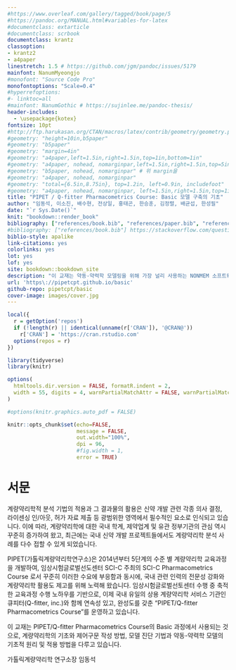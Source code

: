 ```yaml
--- 
#https://www.overleaf.com/gallery/tagged/book/page/5
#https://pandoc.org/MANUAL.html#variables-for-latex
#documentclass: extarticle
#documentclass: scrbook
documentclass: krantz
classoption:
- krantz2
- a4paper
linestretch: 1.5 # https://github.com/jgm/pandoc/issues/5179
mainfont: NanumMyeongjo
#monofont: "Source Code Pro"
monofontoptions: "Scale=0.4"
#hyperrefoptions:
#- linktoc=all
#mainfont: NanumGothic # https://sujinlee.me/pandoc-thesis/
header-includes:
  - \usepackage{kotex}
fontsize: 10pt
#http://ftp.harukasan.org/CTAN/macros/latex/contrib/geometry/geometry.pdf
#geometry: "height=10in,b5paper"
#geometry: "b5paper"
#geometry: "margin=4in"
#geometry: "a4paper,left=1.5in,right=1.5in,top=1in,bottom=1in"
#geometry: "a4paper, nohead, nomarginpar,left=1.5in,right=1.5in,top=5in,bottom=3in,foot=1in"
#geometry: "b5paper, nohead, nomarginpar" # 위 margin을 
#geometry: "a4paper, nohead, nomarginpar"
#geometry: "total={6.5in,8.75in}, top=1.2in, left=0.9in, includefoot"
#geometry: "a4paper, nohead, nomarginpar, left=1.5in,right=1.5in,top=1in,bottom=1in, includeheadfoot"
title: "PIPET / Q-fitter Pharmacometrics Course: Basic 모델 구축의 기초"
author: "임동석, 이소진, 배수현, 전상일, 홍태곤, 한승훈, 김정렬, 배균섭, 한성필"
date: "`r Sys.Date()`"
knit: "bookdown::render_book"
bibliography: ["references/book.bib", "references/paper.bib", "references/packages.bib"]
#bibliography: ["references/book.bib"] https://stackoverflow.com/questions/45028623/is-there-a-way-to-add-chapter-bibliographies-using-bookdown
biblio-style: apalike
link-citations: yes
colorlinks: yes
lot: yes
lof: yes
site: bookdown::bookdown_site
description: "이 교재는 약동-약력학 모델링을 위해 가장 널리 사용하는 NONMEM 소프트웨어를 활용하기 위에 알아야 하는 기본개념들과 그 사용법을 소개하기 위하여 만들어졌다."
url: 'https\://pipetcpt.github.io/basic'
github-repo: pipetcpt/basic
cover-image: images/cover.jpg
---
```


```r
local({
  r = getOption('repos')
  if (!length(r) || identical(unname(r['CRAN']), '@CRAN@'))
    r['CRAN'] = 'https://cran.rstudio.com' 
  options(repos = r)
})

library(tidyverse)
library(knitr)

options(
  htmltools.dir.version = FALSE, formatR.indent = 2,
  width = 55, digits = 4, warnPartialMatchAttr = FALSE, warnPartialMatchDollar = FALSE
)

#options(knitr.graphics.auto_pdf = FALSE)

knitr::opts_chunk$set(echo=FALSE, 
                      message = FALSE, 
                      out.width="100%", 
                      dpi = 96, 
                      #fig.width = 1,
                      error = TRUE)
```

# 서문 {-}

계량약리학적 분석 기법의 적용과 그 결과물의 활용은 신약 개발 관련 각종 의사 결정, 라이센싱 인/아웃, 허가 자료 제출 등 광범위한 영역에서 필수적인 요소로 인식되고 있습니다. 이에 따라, 계량약리학에 대한 국내 학계, 제약업계 및 유관 정부기관의 관심 역시 꾸준히 증가하여 왔고, 최근에는 국내 신약 개발 프로젝트들에서도 계량약리학 분석 사례를 다수 접할 수 있게 되었습니다. 

PIPET(가톨릭계량약리학연구소)은 2014년부터 5단계의 수준 별 계량약리학 교육과정을 개발하여, 임상시험글로벌선도센터 SCI-C 주최의 SCI-C Pharmacometrics Course 로서 꾸준히 이러한 수요에 부응함과 동시에, 국내 관련 인력의 전문성 강화와 계량약리학 활용도 제고를 위해 노력해 왔습니다. 임상시험글로벌선토센터 수행 중 축적한 교육과정 수행 노하우를 기반으로, 이제 국내 유일의 상용 계량약리학 서비스 기관인 큐피터(Q-fitter, inc.)와 함께 연속성 있고, 완성도를 갖춘 "PIPET/Q-fitter Pharmacometrics Course"를 운영하고 있습니다. 

이 교재는 PIPET/Q-fitter Pharmacometrics Course의 Basic 과정에서 사용되는 것으로, 계량약리학의 기초와 제어구문 작성 방법, 모델 진단 기법과 약동-약력학 모델의 기초적 원리 및 적용 방법을 다루고 있습니다.

가톨릭계량약리학 연구소장 \hfill 임동석

\mainmatter
